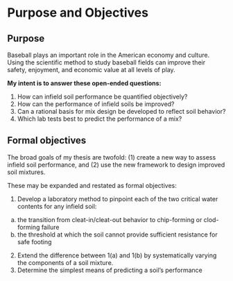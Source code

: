 # Purpose and Objectives {#purpose-and-objectives}

## Purpose {#purpose}

Baseball plays an important role in the American economy and culture. Using the scientific method to study baseball fields can improve their safety, enjoyment, and economic value at all levels of play. 

**My intent is to answer these open-ended questions:**

1. How can infield soil performance be quantified objectively?
2. How can the performance of infield soils be improved?
3.  Can a rational basis for mix design be developed to reflect soil behavior?
4. Which lab tests best to predict the performance of a mix?

## Formal objectives {#objectives}

The broad goals of my thesis are twofold: (1) create a new way to assess infield soil performance, and (2) use the new framework to design improved soil mixtures. 

These may be expanded and restated as formal objectives:

1. Develop a laboratory method to pinpoint each of the two critical water contents for any infield soil:
  a. the transition from cleat-in/cleat-out behavior to chip-forming or clod-forming failure
  b. the threshold at which the soil cannot provide sufficient resistance for safe footing
2. Extend the difference between 1(a) and 1(b) by systematically varying the components of a soil mixture. 
3. Determine the simplest means of predicting a soil's performance



